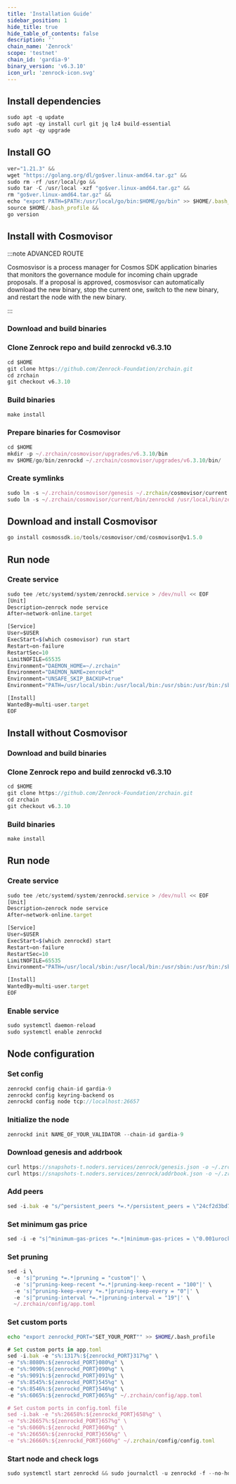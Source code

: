 ```yaml
---
title: 'Installation Guide'
sidebar_position: 1
hide_title: true
hide_table_of_contents: false
description: ''
chain_name: 'Zenrock'
scope: 'testnet'
chain_id: 'gardia-9'
binary_version: 'v6.3.10'
icon_url: 'zenrock-icon.svg'
---
```



<PageTitle
  iconUrl="img/zenrock-icon.svg"
  title="Zenrock Installation Guide"
  chainId="gardia-9"
  version="v6.3.10"
/>

## Install dependencies

```js
sudo apt -q update
sudo apt -qy install curl git jq lz4 build-essential
sudo apt -qy upgrade
```

## Install GO

```js
ver="1.21.3" &&
wget "https://golang.org/dl/go$ver.linux-amd64.tar.gz" &&
sudo rm -rf /usr/local/go &&
sudo tar -C /usr/local -xzf "go$ver.linux-amd64.tar.gz" &&
rm "go$ver.linux-amd64.tar.gz" &&
echo "export PATH=$PATH:/usr/local/go/bin:$HOME/go/bin" >> $HOME/.bash_profile &&
source $HOME/.bash_profile &&
go version
```

## Install with Cosmovisor

:::note ADVANCED ROUTE

Cosmosvisor is a process manager for Cosmos SDK application binaries that monitors the governance module for incoming chain upgrade proposals. If a proposal is approved, cosmosvisor can automatically download the new binary, stop the current one, switch to the new binary, and restart the node with the new binary.

:::

### Download and build binaries

### Clone Zenrock repo and build zenrockd v6.3.10

```js
cd $HOME
git clone https://github.com/Zenrock-Foundation/zrchain.git
cd zrchain
git checkout v6.3.10
```

### Build binaries

```js
make install
```

### Prepare binaries for Cosmovisor

```js
cd $HOME
mkdir -p ~/.zrchain/cosmovisor/upgrades/v6.3.10/bin
mv $HOME/go/bin/zenrockd ~/.zrchain/cosmovisor/upgrades/v6.3.10/bin/
```

### Create symlinks

```js
sudo ln -s ~/.zrchain/cosmovisor/genesis ~/.zrchain/cosmovisor/current -f
sudo ln -s ~/.zrchain/cosmovisor/current/bin/zenrockd /usr/local/bin/zenrockd -f
```

## Download and install Cosmovisor

```js
go install cosmossdk.io/tools/cosmovisor/cmd/cosmovisor@v1.5.0
```

## Run node

### Create service

```js
sudo tee /etc/systemd/system/zenrockd.service > /dev/null << EOF
[Unit]
Description=zenrock node service
After=network-online.target

[Service]
User=$USER
ExecStart=$(which cosmovisor) run start
Restart=on-failure
RestartSec=10
LimitNOFILE=65535
Environment="DAEMON_HOME=~/.zrchain"
Environment="DAEMON_NAME=zenrockd"
Environment="UNSAFE_SKIP_BACKUP=true"
Environment="PATH=/usr/local/sbin:/usr/local/bin:/usr/sbin:/usr/bin:/sbin:/bin:/usr/games:/usr/local/games:/snap/bin:~/.zrchain/cosmovisor/current/bin"

[Install]
WantedBy=multi-user.target
EOF
```

## Install without Cosmovisor

### Download and build binaries

### Clone Zenrock repo and build zenrockd v6.3.10

```js
cd $HOME
git clone https://github.com/Zenrock-Foundation/zrchain.git
cd zrchain
git checkout v6.3.10
```

### Build binaries

```js
make install
```

## Run node

### Create service

```js
sudo tee /etc/systemd/system/zenrockd.service > /dev/null << EOF
[Unit]
Description=zenrock node service
After=network-online.target

[Service]
User=$USER
ExecStart=$(which zenrockd) start
Restart=on-failure
RestartSec=10
LimitNOFILE=65535
Environment="PATH=/usr/local/sbin:/usr/local/bin:/usr/sbin:/usr/bin:/sbin:/bin:/usr/games:/usr/local/games:/snap/bin"

[Install]
WantedBy=multi-user.target
EOF
```

### Enable service

```js
sudo systemctl daemon-reload
sudo systemctl enable zenrockd
```

## Node configuration

### Set config

```js
zenrockd config chain-id gardia-9
zenrockd config keyring-backend os
zenrockd config node tcp://localhost:26657
```

### Initialize the node

```js
zenrockd init NAME_OF_YOUR_VALIDATOR --chain-id gardia-9
```

### Download genesis and addrbook

```js
curl https://snapshots-t.noders.services/zenrock/genesis.json -o ~/.zrchain/config/genesis.json
curl https://snapshots-t.noders.services/zenrock/addrbook.json -o ~/.zrchain/config/addrbook.json
```

### Add peers

```js
sed -i.bak -e "s/^persistent_peers *=.*/persistent_peers = \"24cf2d3bd77e9d0eb3b6a5f81ae0048d5739af8c@zenrock-t-rpc.noders.services:40956\"/" ~/.zrchain/config/config.toml
```

### Set minimum gas price

```js
sed -i -e "s|^minimum-gas-prices *=.*|minimum-gas-prices = \"0.001urock\"|" ~/.zrchain/config/app.toml
```

### Set pruning

```js
sed -i \
  -e 's|^pruning *=.*|pruning = "custom"|' \
  -e 's|^pruning-keep-recent *=.*|pruning-keep-recent = "100"|' \
  -e 's|^pruning-keep-every *=.*|pruning-keep-every = "0"|' \
  -e 's|^pruning-interval *=.*|pruning-interval = "19"|' \
  ~/.zrchain/config/app.toml
```

### Set custom ports

```bash
echo "export zenrockd_PORT="SET_YOUR_PORT"" >> $HOME/.bash_profile
```

```js
# Set custom ports in app.toml
sed -i.bak -e "s%:1317%:${zenrockd_PORT}317%g" \
-e "s%:8080%:${zenrockd_PORT}080%g" \
-e "s%:9090%:${zenrockd_PORT}090%g" \
-e "s%:9091%:${zenrockd_PORT}091%g" \
-e "s%:8545%:${zenrockd_PORT}545%g" \
-e "s%:8546%:${zenrockd_PORT}546%g" \
-e "s%:6065%:${zenrockd_PORT}065%g" ~/.zrchain/config/app.toml

# Set custom ports in config.toml file
sed -i.bak -e "s%:26658%:${zenrockd_PORT}658%g" \
-e "s%:26657%:${zenrockd_PORT}657%g" \
-e "s%:6060%:${zenrockd_PORT}060%g" \
-e "s%:26656%:${zenrockd_PORT}656%g" \
-e "s%:26660%:${zenrockd_PORT}660%g" ~/.zrchain/config/config.toml
```

### Start node and check logs

```js
sudo systemctl start zenrockd && sudo journalctl -u zenrockd -f --no-hostname -o cat
```
